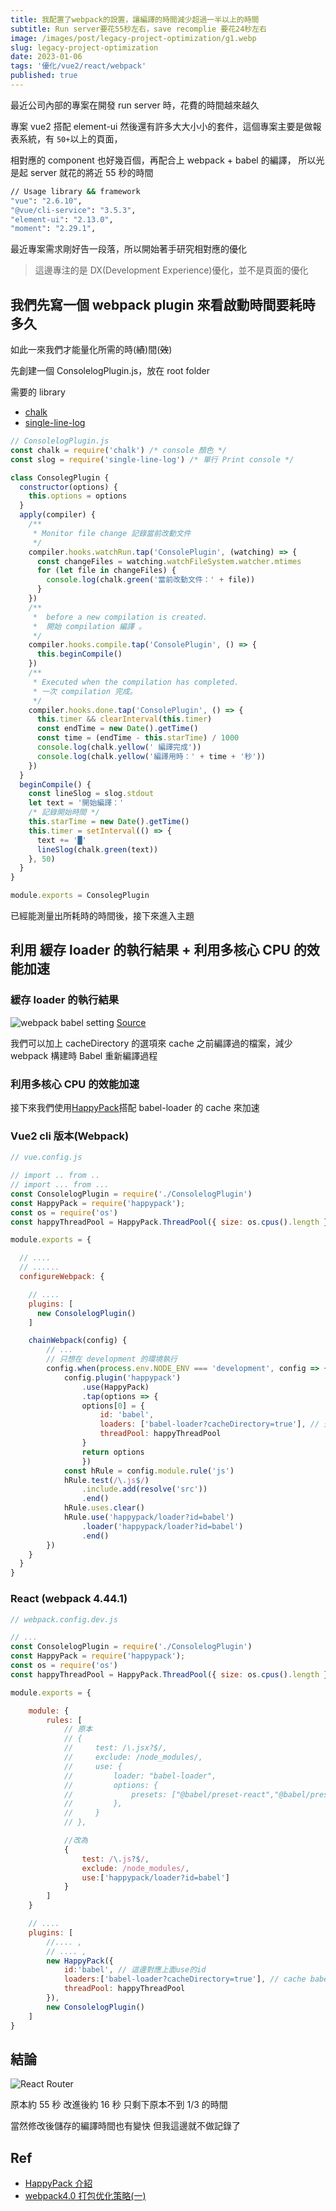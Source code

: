 ```yaml
---
title: 我配置了webpack的設置，讓編譯的時間減少超過一半以上的時間
subtitle: Run server要花55秒左右，save recomplie 要花24秒左右
image: /images/post/legacy-project-optimization/g1.webp
slug: legacy-project-optimization
date: 2023-01-06
tags: '優化/vue2/react/webpack'
published: true
---
```


最近公司內部的專案在開發 run server 時，花費的時間越來越久

專案 vue2 搭配 element-ui 然後還有許多大大小小的套件，這個專案主要是做報表系統，有 `50+`以上的頁面，

相對應的 component 也好幾百個，再配合上 webpack + babel 的編譯，
所以光是起 server 就花的將近 55 秒的時間

```bash
// Usage library && framework
"vue": "2.6.10",
"@vue/cli-service": "3.5.3",
"element-ui": "2.13.0",
"moment": "2.29.1",
```

最近專案需求剛好告一段落，所以開始著手研究相對應的優化

> 這邊專注的是 DX(Development Experience)優化，並不是頁面的優化

## 我們先寫一個 webpack plugin 來看啟動時間要耗時多久

如此一來我們才能量化所需的時(~~績~~)間(~~效~~)

先創建一個 ConsolelogPlugin.js，放在 root folder

需要的 library

- [chalk](https://github.com/chalk/chalk#readme)
- [single-line-log](https://github.com/freeall/single-line-log)

```js
// ConsolelogPlugin.js
const chalk = require('chalk') /* console 顏色 */
const slog = require('single-line-log') /* 單行 Print console */

class ConsolegPlugin {
  constructor(options) {
    this.options = options
  }
  apply(compiler) {
    /**
     * Monitor file change 記錄當前改動文件
     */
    compiler.hooks.watchRun.tap('ConsolePlugin', (watching) => {
      const changeFiles = watching.watchFileSystem.watcher.mtimes
      for (let file in changeFiles) {
        console.log(chalk.green('當前改動文件：' + file))
      }
    })
    /**
     *  before a new compilation is created.
     *  開始 compilation 編譯 。
     */
    compiler.hooks.compile.tap('ConsolePlugin', () => {
      this.beginCompile()
    })
    /**
     * Executed when the compilation has completed.
     * 一次 compilation 完成。
     */
    compiler.hooks.done.tap('ConsolePlugin', () => {
      this.timer && clearInterval(this.timer)
      const endTime = new Date().getTime()
      const time = (endTime - this.starTime) / 1000
      console.log(chalk.yellow(' 編譯完成'))
      console.log(chalk.yellow('編譯用時：' + time + '秒'))
    })
  }
  beginCompile() {
    const lineSlog = slog.stdout
    let text = '開始編譯：'
    /* 記錄開始時間 */
    this.starTime = new Date().getTime()
    this.timer = setInterval(() => {
      text += '█'
      lineSlog(chalk.green(text))
    }, 50)
  }
}

module.exports = ConsolegPlugin
```

已經能測量出所耗時的時間後，接下來進入主題

## 利用 緩存 loader 的執行結果 + 利用多核心 CPU 的效能加速

### 緩存 loader 的執行結果

![webpack babel setting](/images/post/legacy-project-optimization/g3.webp)
[Source](https://webpack.docschina.org/loaders/babel-loader#babel-loader-is-slow)

我們可以加上 cacheDirectory 的選項來 cache 之前編譯過的檔案，減少 webpack 構建時 Babel 重新編譯過程

### 利用多核心 CPU 的效能加速

接下來我們使用[HappyPack](https://github.com/amireh/happypack#readme)搭配 babel-loader 的 cache 來加速

### Vue2 cli 版本(Webpack)

```js
// vue.config.js

// import .. from ..
// import ... from ...
const ConsolelogPlugin = require('./ConsolelogPlugin')
const HappyPack = require('happypack');
const os = require('os')
const happyThreadPool = HappyPack.ThreadPool({ size: os.cpus().length })

module.exports = {

  // ....
  // ......
  configureWebpack: {

    // ....
    plugins: [
      new ConsolelogPlugin()
    ]

    chainWebpack(config) {
        // ...
        // 只想在 development 的環境執行
        config.when(process.env.NODE_ENV === 'development', config => {
            config.plugin('happypack')
                .use(HappyPack)
                .tap(options => {
                options[0] = {
                    id: 'babel',
                    loaders: ['babel-loader?cacheDirectory=true'], // 开启缓存
                    threadPool: happyThreadPool
                }
                return options
                })
            const hRule = config.module.rule('js')
            hRule.test(/\.js$/)
                .include.add(resolve('src'))
                .end()
            hRule.uses.clear()
            hRule.use('happypack/loader?id=babel')
                .loader('happypack/loader?id=babel')
                .end()
        })
    }
  }
}
```

### React (webpack 4.44.1)

```js
// webpack.config.dev.js

// ...
const ConsolelogPlugin = require('./ConsolelogPlugin')
const HappyPack = require('happypack');
const os = require('os')
const happyThreadPool = HappyPack.ThreadPool({ size: os.cpus().length })

module.exports = {

    module: {
        rules: [
            // 原本
            // {
            //     test: /\.jsx?$/,
            //     exclude: /node_modules/,
            //     use: {
            //         loader: "babel-loader",
            //         options: {
            //             presets: ["@babel/preset-react","@babel/preset-env"],
            //         },
            //     }
            // },

            //改為
            {
                test: /\.js?$/,
                exclude: /node_modules/,
                use:['happypack/loader?id=babel']
            }
        ]
    }

    // ....
    plugins: [
        //.... ,
        // .... ,
        new HappyPack({
            id:'babel', // 這邊對應上面use的id
            loaders:['babel-loader?cacheDirectory=true'], // cache babel編譯過的檔案
            threadPool: happyThreadPool
        }),
        new ConsolelogPlugin()
    ]
}
```

## 結論

![React Router](/images/post/legacy-project-optimization/g2.webp)

原本約 55 秒
改進後約 16 秒
只剩下原本不到 1/3 的時間

當然修改後儲存的編譯時間也有變快
但我這邊就不做記錄了

## Ref

- [HappyPack 介紹](https://ithelp.ithome.com.tw/articles/10203713)
- [webpack4.0 打包优化策略(一)](https://juejin.cn/post/6844903584933347335)
